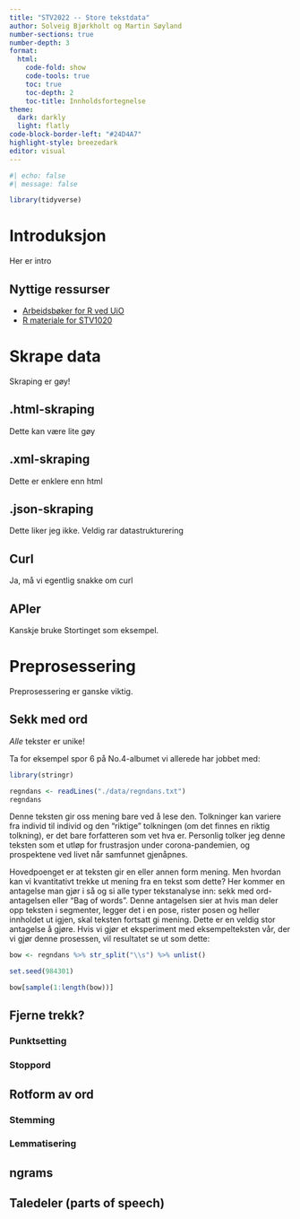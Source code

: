 ```yaml
---
title: "STV2022 -- Store tekstdata"
author: Solveig Bjørkholt og Martin Søyland
number-sections: true
number-depth: 3
format:
  html:
    code-fold: show
    code-tools: true
    toc: true
    toc-depth: 2
    toc-title: Innholdsfortegnelse
theme:
  dark: darkly
  light: flatly
code-block-border-left: "#24D4A7"
highlight-style: breezedark
editor: visual
---
```


```r
#| echo: false
#| message: false

library(tidyverse)

```

# Introduksjon

Her er intro

## Nyttige ressurser

-   [Arbeidsbøker for R ved UiO](https://shinyibv02.uio.no/connect/#/apps/55/access)
-   [R materiale for STV1020](https://github.com/liserodland/STV1020)

# Skrape data

Skraping er gøy!

## .html-skraping

Dette kan være lite gøy

## .xml-skraping

Dette er enklere enn html

## .json-skraping

Dette liker jeg ikke. Veldig rar datastrukturering

## Curl

Ja, må vi egentlig snakke om curl

## APIer

Kanskje bruke Stortinget som eksempel.

# Preprosessering

Preprosessering er ganske viktig.

## Sekk med ord

*Alle* tekster er unike!

Ta for eksempel spor 6 på No.4-albumet vi allerede har jobbet med:

```r
library(stringr)

regndans <- readLines("./data/regndans.txt")
regndans

```

Denne teksten gir oss mening bare ved å lese den. Tolkninger kan variere fra individ til individ og den "riktige" tolkningen (om det finnes en riktig tolkning), er det bare forfatteren som vet hva er. Personlig tolker jeg denne teksten som et utløp for frustrasjon under corona-pandemien, og prospektene ved livet når samfunnet gjenåpnes.

Hovedpoenget er at teksten gir en eller annen form mening. Men hvordan kan vi kvantitativt trekke ut mening fra en tekst som dette? Her kommer en antagelse man gjør i så og si alle typer tekstanalyse inn: sekk med ord-antagelsen eller "Bag of words". Denne antagelsen sier at hvis man deler opp teksten i segmenter, legger det i en pose, rister posen og heller innholdet ut igjen, skal teksten fortsatt gi mening. Dette er en veldig stor antagelse å gjøre. Hvis vi gjør et eksperiment med eksempelteksten vår, der vi gjør denne prosessen, vil resultatet se ut som dette:

```r

bow <- regndans %>% str_split("\\s") %>% unlist()

set.seed(984301)

bow[sample(1:length(bow))]


```

## Fjerne trekk?

### Punktsetting

### Stoppord

## Rotform av ord

### Stemming

### Lemmatisering

## ngrams

## Taledeler (parts of speech)
